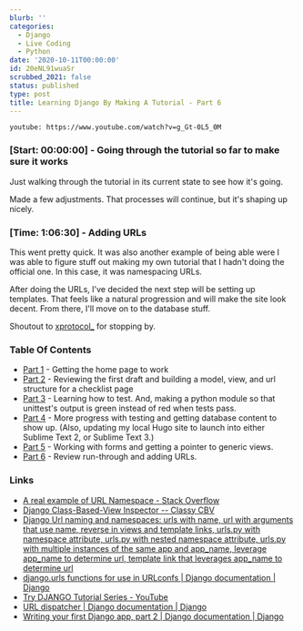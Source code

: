 ```yaml
---
blurb: ''
categories:
  - Django
  - Live Coding
  - Python
date: '2020-10-11T00:00:00'
id: 20eNL91wuaSr
scrubbed_2021: false
status: published
type: post
title: Learning Django By Making A Tutorial - Part 6
---
```


`youtube: https://www.youtube.com/watch?v=g_Gt-0L5_0M`

### [Start: 00:00:00] - Going through the tutorial so far to make sure it works

Just walking through the tutorial in its current state to see how it's going. 

Made a few adjustments. That processes will continue, but it's shaping up nicely. 


### [Time: 1:06:30] - Adding URLs

This went pretty quick. It was also another example of being able were I was able to figure stuff out making my own tutorial that I hadn't doing the official one. In this case, it was namespacing URLs. 

After doing the URLs, I've decided the next step will be setting up templates. That feels like a natural progression and will make the site look decent. From there, I'll move on to the database stuff. 

Shoutout to [xprotocol_](https://www.twitch.tv/xprotocol_) for stopping by.


### Table Of Contents

- [Part 1](/stream-notes-2020-10-06/) - Getting the home page to work
- [Part 2](/stream-notes-2020-10-08/) - Reviewing the first draft and building a model, view, and url structure for a checklist page
- [Part 3](/stream-notes-2020-10-09/) - Learning how to test. And, making a python module so that unittest's output is green instead of red when tests pass. 
- [Part 4](/stream-notes-2020-10-10/) - More progress with testing and getting database content to show up. (Also, updating my local Hugo site to launch into either Sublime Text 2, or Sublime Text 3.)
- [Part 5](/stream-notes-2020-10-10-2/) - Working with forms and getting a pointer to generic views.
- [Part 6](/stream-notes-2020-10-11/) - Review run-through and adding URLs. 



### Links

- [A real example of URL Namespace - Stack Overflow](https://stackoverflow.com/questions/19171570/a-real-example-of-url-namespace)
- [Django Class-Based-View Inspector -- Classy CBV](https://ccbv.co.uk/)
- [Django Url naming and namespaces: urls with name, url with arguments that use name, reverse in views and template links, urls.py with namespace attribute, urls.py with nested namespace attribute, urls.py with multiple instances of the same app and app_name, leverage app_name to determine url, template link that leverages app_name to determine url](https://www.webforefront.com/django/namedjangourls.html)
- [django.urls functions for use in URLconfs | Django documentation | Django](https://docs.djangoproject.com/en/3.1/ref/urls/)
- [Try DJANGO Tutorial Series - YouTube](https://www.youtube.com/playlist?list=PLEsfXFp6DpzTD1BD1aWNxS2Ep06vIkaeW)
- [URL dispatcher | Django documentation | Django](https://docs.djangoproject.com/en/3.1/topics/http/urls/)
- [Writing your first Django app, part 2 | Django documentation | Django](https://docs.djangoproject.com/en/3.1/intro/tutorial02/)

